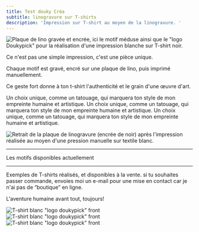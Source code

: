 ```yaml
---
title: Test douky Créa
subtitle: linogravure sur T-shirts
description: 'Impression sur T-shirt au moyen de la linogravure. '
---
```


<Image alignment="left" width="md" src="/images/creations/PXL_20250720_160548636~2.jpg" border={true} alt="Plaque de lino gravée et encrée, ici le motif méduse ainsi que le &#x22;logo Doukypick&#x22; pour la réalisation d'une impression blanche sur T-shirt noir. " />

Ce n'est pas une simple impression, c'est une pièce unique.

Chaque motif est gravé, encré sur une plaque de lino, puis imprimé manuellement.

Ce geste fort donne à ton t-shirt l'authenticité et le grain d'une œuvre d'art.

Un choix unique, comme un tatouage, qui marquera ton style de mon empreinte humaine et artistique.
Un choix unique, comme un tatouage, qui marquera ton style de mon empreinte humaine et artistique.
Un choix unique, comme un tatouage, qui marquera ton style de mon empreinte humaine et artistique.

<Image alignment="" width="lg" src="/images/creations/Screenshot_20251006-165558.png" alt="Retrait de la plaque de linogravure (encrée de noir) après l'impression réalisée au moyen d'une pression manuelle sur textile blanc." border={true} />

***

Les motifs disponibles actuellement

<Gallery src="src/content/galleries/creations/motifs-linogravure.json" />

***

Exemples de T-shirts réalisés, et disponibles à la vente. si tu souhaites passer commande, envoies moi un e-mail pour une mise en contact car je n'ai pas de “boutique” en ligne.

L'aventure humaine avant tout, toujours!

<Image alignment="left" width="sm" src="/images/creations/t-shirts/logo/Face.jpg" alt="T-shirt blanc &#x22;logo doukypick&#x22; front " border={true} />

<Image alignment="right" width="sm" src="/images/creations/t-shirts/logo/dos-debardeur.jpg" alt="T-shirt blanc &#x22;logo doukypick&#x22; front " border={true} />

<Image alignment="" width="sm" src="/images/creations/t-shirts/logo/dos-tshirt-noir.jpg" alt="T-shirt blanc &#x22;logo doukypick&#x22; front " border={true} />

<Gallery src="src/content/galleries/creations/t-shirts/octopus.json" />

<Gallery src="src/content/galleries/creations/t-shirts/meduse.json" />

<Gallery src="src/content/galleries/creations/t-shirts/heron.json" />

<Gallery src="src/content/galleries/creations/t-shirts/cabane.json" />
